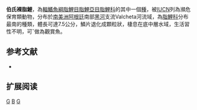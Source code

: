 {{Speciesbox 
| color = pink
| taxon = Gymnocharacinus bergii
| status = NE
| status_system = IUCN3.1
| authority =  [[Steindachner|Steindachner]], 1903
| synonyms = *''Gymnocharacinus bergi''<br /><small>Steindachner, 1903</small>
}}
'''伯氏裸脂鯉'''，為[[輻鰭魚綱|輻鰭魚綱]][[脂鯉目|脂鯉目]][[脂鯉亞目|脂鯉亞目]][[脂鯉科|脂鯉科]]的其中一個[[種|種]]，被[[IUCN|IUCN]]列為瀕危保育類動物，分布於[[南美洲|南美洲]][[阿根廷|阿根廷]]南部[[黑河|黑河]]支流Valcheta河流域，為[[脂鯉科|脂鯉科]]分布最南的種類，體長可達7.5公分，鱗片退化成顆粒狀，棲息在底中層水域，生活習性不明，可ˇ做為觀賞魚。

==参考文献==
{{refbegin}}
*{{FishBase_species|genus=Gymnocharacinus|species=bergii |year=2014|month=1}}
{{refend}}

== 扩展阅读 ==
{{refbegin}}
{{wikispecies-inline|Gymnocharacinus bergii|伯氏裸脂鯉}}
{{refend}}
{{Taxonbar|from=Q3318187}}

[[Category:觀賞魚|G]]
[[Category:裸脂鯉屬|B]]
[[Category:1903年描述的魚類|G]]

{{魚類小作品}}